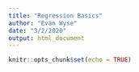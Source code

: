 ```yaml
---
title: "Regression Basics"
author: "Evan Wyse"
date: "3/2/2020"
output: html_document
---
```


```r
knitr::opts_chunk$set(echo = TRUE)
```

```r




```

